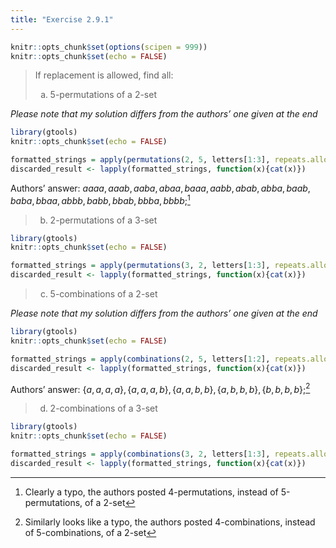 ```yaml
---
title: "Exercise 2.9.1"
---
```


```r
knitr::opts_chunk$set(options(scipen = 999))
knitr::opts_chunk$set(echo = FALSE)
```

> If replacement is allowed, find all:
> 
> (a) 5-permutations of a 2-set

*Please note that my solution differs from the authors' one given at the end*

```r
library(gtools)
knitr::opts_chunk$set(echo = FALSE)

formatted_strings = apply(permutations(2, 5, letters[1:3], repeats.allowed = TRUE), 1, function(x) {cat("1. $\\{", paste(x, collapse=", "), "\\}$", "\n")})
discarded_result <- lapply(formatted_strings, function(x){cat(x)})
```

Authors' answer: $aaaa, aaab, aaba, abaa, baaa, aabb, abab, abba, baab, baba, bbaa, abbb, babb, bbab, bbba, bbbb;$[^1]

> (b) 2-permutations of a 3-set

```r
library(gtools)
knitr::opts_chunk$set(echo = FALSE)

formatted_strings = apply(permutations(3, 2, letters[1:3], repeats.allowed = TRUE), 1, function(x) {cat("1. $\\{", paste(x, collapse=", "), "\\}$", "\n")})
discarded_result <- lapply(formatted_strings, function(x){cat(x)})
```


> (c) 5-combinations of a 2-set

*Please note that my solution differs from the authors' one given at the end*

```r
library(gtools)
knitr::opts_chunk$set(echo = FALSE)

formatted_strings = apply(combinations(2, 5, letters[1:2], repeats.allowed = TRUE), 1, function(x) {cat("1. $\\{", paste(x, collapse=", "), "\\}$", "\n")})
discarded_result <- lapply(formatted_strings, function(x){cat(x)})
```

Authors' answer: $\{a, a, a, a\}, \{a, a, a, b\}, \{a, a, b, b\}, \{a, b, b, b\}, \{b, b, b, b\};$[^2]

> (d) 2-combinations of a 3-set

```r
library(gtools)
knitr::opts_chunk$set(echo = FALSE)

formatted_strings = apply(combinations(3, 2, letters[1:3], repeats.allowed = TRUE), 1, function(x) {cat("1. $\\{", paste(x, collapse=", "), "\\}$", "\n")})
discarded_result <- lapply(formatted_strings, function(x){cat(x)})
```

[^1]: Clearly a typo, the authors posted 4-permutations, instead of 5-permutations, of a 2-set 
[^2]: Similarly looks like a typo, the authors posted 4-combinations, instead of 5-combinations, of a 2-set